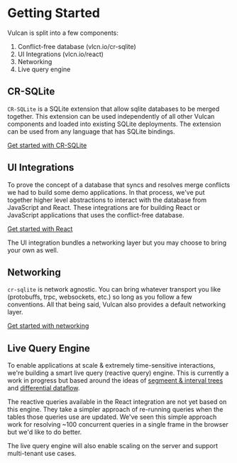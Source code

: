 # Getting Started

Vulcan is split into a few components:

1. Conflict-free database (vlcn.io/cr-sqlite)
2. UI Integrations (vlcn.io/react)
3. Networking
4. Live query engine

## CR-SQLite

`CR-SQLite` is a SQLite extension that allow sqlite databases to be merged together. This extension can be used independently of all other Vulcan components and loaded into existing SQLite deployments. The extension can be used from any language that has SQLite bindings.

[Get started with CR-SQLite](./cr-sqlite/intro)

## UI Integrations

To prove the concept of a database that syncs and resolves merge conflicts we had to build some demo applications. In that process, we've put together higher level abstractions to interact with the database from JavaScript and React. These integrations are for building React or JavaScript applications that uses the conflict-free database.

[Get started with React](./js/react)

The UI integration bundles a networking layer but you may choose to bring your own as well.

## Networking

`cr-sqlite` is network agnostic. You can bring whatever transport you like (protobuffs, trpc, websockets, etc.) so long as you follow a few conventions. All that being said, Vulcan also provides a default networking layer.

[Get started with networking](./networking/intro)

## Live Query Engine

To enable applications at scale & extremely time-sensitive interactions, we're building a smart live query (reactive query) engine. This is currently a work in progress but based around the ideas of [segmeent & interval trees](https://stackoverflow.com/questions/17466218/what-are-the-differences-between-segment-trees-interval-trees-binary-indexed-t) and [differential dataflow](https://github.com/TimelyDataflow/differential-dataflow).

The reactive queries available in the React integration are not yet based on this engine. They take a simpler approach of re-running queries when the tables those queries use are updated. We've seen this simple approach work for resolving ~100 concurrent queries in a single frame in the browser but we'd like to do better.

The live query engine will also enable scaling on the server and support multi-tenant use cases.
